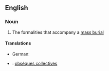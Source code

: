 ==English==

===Noun===
{{en-noun}}

# The formalities that accompany a [[mass burial]]

====Translations====
{{trans-top|formalities that accompany a mass burial}}
*German: {{t-|de|Massenbegräbnis|n}}
{{trans-mid}}
{{trans-bottom}}

{{checktrans-top}}
*{{ttbc|French}}: [[obsèques collectives]] {{f|p}}
{{checktrans-mid}}
{{checktrans-bottom}}